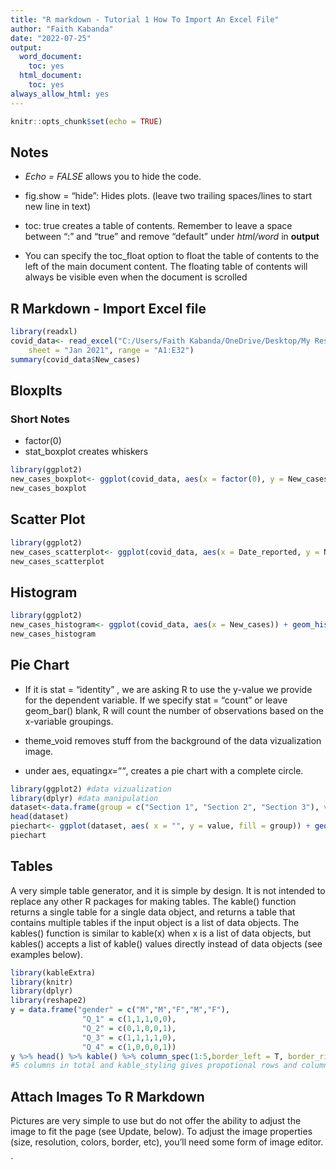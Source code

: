 ```yaml
---
title: "R markdown - Tutorial 1 How To Import An Excel File"
author: "Faith Kabanda"
date: "2022-07-25"
output:
  word_document:
    toc: yes
  html_document:
    toc: yes
always_allow_html: yes
---
```


```r
knitr::opts_chunk$set(echo = TRUE)
```
## Notes
 
* *Echo = FALSE* allows you to hide the code.
 
 
* fig.show = “hide”: Hides plots. (leave two trailing spaces/lines to start new line in text)


* toc: true creates a table of contents. Remember to leave a space between ":" and "true" and remove "default" under *html/word* in **output**

* You can specify the toc_float option to float the table of contents to the left of the main document content. The floating table of contents will always be visible even when the document is scrolled

## R Markdown - Import Excel file


```r
library(readxl)
covid_data<- read_excel("C:/Users/Faith Kabanda/OneDrive/Desktop/My Research Work/Vaccines VS Data/covid who data.xlsx", 
    sheet = "Jan 2021", range = "A1:E32")
summary(covid_data$New_cases)
```

## Bloxplts
### Short Notes
* factor(0)
* stat_boxplot creates whiskers
```r
library(ggplot2)
new_cases_boxplot<- ggplot(covid_data, aes(x = factor(0), y = New_cases, fill = "red", color = "black")) +stat_boxplot() + geom_boxplot() + xlab("Days Of The Month") + ylab("New Daily Covid 19 Cases") + ggtitle("January 2021 Covid 19 Daily New Cases")
new_cases_boxplot
```

## Scatter Plot
```r
library(ggplot2)
new_cases_scatterplot<- ggplot(covid_data, aes(x = Date_reported, y = New_cases)) + geom_point()+ xlab("Days Of The Month") + ylab("New Daily Covid 19 Cases") + ggtitle("January 2021 Covid 19 Daily New Cases")
new_cases_scatterplot
```

## Histogram
```r
library(ggplot2)
new_cases_histogram<- ggplot(covid_data, aes(x = New_cases)) + geom_histogram(color = "black", fill = "white") + xlab("New Daily Covid 19 Cases") + ylab("Frequency") + ggtitle("January 2021 Covid 19 Daily New Cases Histogram")
new_cases_histogram
```



## Pie Chart


* If it is stat = "identity" , we are asking R to use the y-value we provide for the dependent variable. If we specify stat = "count" or leave geom_bar() blank, R will count the number of observations based on the x-variable groupings.

* theme_void removes stuff from the background of the data vizualization image.

* under aes, equating*x=""*, creates a pie chart with a complete circle.
```r
library(ggplot2) #data vizualization
library(dplyr) #data manipulation
dataset<-data.frame(group = c("Section 1", "Section 2", "Section 3"), value = c(45, 30, 25))
head(dataset)
piechart<- ggplot(dataset, aes( x = "", y = value, fill = group)) + geom_bar(width = 1, stat = "identity", color = "black") + coord_polar("y", start = 0) + geom_col() + geom_text(aes(label = value), position = position_stack(vjust = 0.5)) + theme_void()
piechart
```

## Tables

A very simple table generator, and it is simple by design. It is not intended to replace any other R packages for making tables. The kable() function returns a single table for a single data object, and returns a table that contains multiple tables if the input object is a list of data objects. The kables() function is similar to kable(x) when x is a list of data objects, but kables() accepts a list of kable() values directly instead of data objects (see examples below). 

```r
library(kableExtra)
library(knitr)
library(dplyr)
library(reshape2)
y = data.frame("gender" = c("M","M","F","M","F"),
                "Q_1" = c(1,1,1,0,0),
                "Q_2" = c(0,1,0,0,1),
                "Q_3" = c(1,1,1,1,0),
                "Q_4" = c(1,0,0,0,1))
y %>% head() %>% kable() %>% column_spec(1:5,border_left = T, border_right = T) %>% kable_styling() 
#5 columns in total and kable_styling gives propotional rows and columns giving rise equally size cells/small boxes. Lastly, removing  %>% head() will give the full table.

```

## Attach Images To R Markdown

Pictures are very simple to use but do not offer the ability to adjust the image to fit the page (see Update, below). To adjust the image properties (size, resolution, colors, border, etc), you'll need some form of image editor.

`



